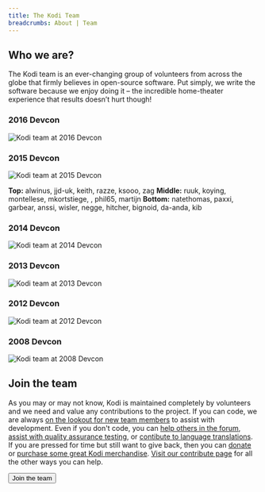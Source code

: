 ```yaml
---
title: The Kodi Team
breadcrumbs: About | Team
---
```



## Who we are?

The Kodi team is an ever-changing group of volunteers from across the globe that firmly believes in open-source software. Put simply, we write the software because we enjoy doing it – the incredible home-theater experience that results doesn’t hurt though!

### 2016 Devcon
![Kodi team at 2016 Devcon](/images/devcon-2016.jpg)

### 2015 Devcon
![Kodi team at 2015 Devcon](/images/devcon-2015.jpg)

**Top:** alwinus, jjd-uk, keith, razze, ksooo, zag
**Middle:** ruuk, koying, montellese, mkortstiege, , phil65, martijn
**Bottom:** natethomas, paxxi, garbear, anssi, wisler, negge, hitcher, bignoid, da-anda, kib

### 2014 Devcon
![Kodi team at 2014 Devcon](/images/devcon-2014.jpg)

### 2013 Devcon
![Kodi team at 2013 Devcon](/images/devcon-2013.jpg)

### 2012 Devcon
![Kodi team at 2012 Devcon](/images/devcon-2012.jpg)

### 2008 Devcon
![Kodi team at 2008 Devcon](/images/devcon-2008.jpg)

## Join the team

As you may or may not know, Kodi is maintained completely by volunteers and we need and value any contributions to the project. If you can code, we are always [on the lookout for new team members](/contribute/developers) to assist with development. Even if you don't code, you can [help others in the forum](https://forum.kodi.tv/), [assist with quality assurance testing](https://kodi.wiki/view/HOW-TO:Help_with_quality_assurance_testing), or [contibute to language translations](https://kodi.wiki/view/Translation_System). If you are pressed for time but still want to give back, then you can [donate](/donate) or [purchase some great Kodi merchandise](/store). [Visit our contribute page](/contribute) for all the other ways you can help.

<Button href="/contribute">Join the team <ArrowRightIcon/></Button>
